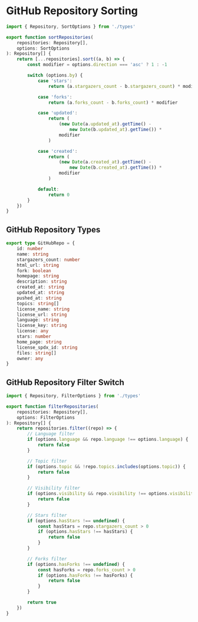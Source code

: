 # GitHub Repository Sorting

```typescript
import { Repository, SortOptions } from './types'

export function sortRepositories(
	repositories: Repository[],
	options: SortOptions
): Repository[] {
	return [...repositories].sort((a, b) => {
		const modifier = options.direction === 'asc' ? 1 : -1

		switch (options.by) {
			case 'stars':
				return (a.stargazers_count - b.stargazers_count) * modifier

			case 'forks':
				return (a.forks_count - b.forks_count) * modifier

			case 'updated':
				return (
					(new Date(a.updated_at).getTime() -
						new Date(b.updated_at).getTime()) *
					modifier
				)

			case 'created':
				return (
					(new Date(a.created_at).getTime() -
						new Date(b.created_at).getTime()) *
					modifier
				)

			default:
				return 0
		}
	})
}
```

## GitHub Repository Types

```typescript
export type GitHubRepo = {
	id: number
	name: string
	stargazers_count: number
	html_url: string
	fork: boolean
	homepage: string
	description: string
	created_at: string
	updated_at: string
	pushed_at: string
	topics: string[]
	license_name: string
	license_url: string
	language: string
	license_key: string
	license: any
	stars: number
	home_page: string
	license_spdx_id: string
	files: string[]
	owner: any
}
```

## GitHub Repository Filter Switch

```typescript
import { Repository, FilterOptions } from './types'

export function filterRepositories(
	repositories: Repository[],
	options: FilterOptions
): Repository[] {
	return repositories.filter((repo) => {
		// Language filter
		if (options.language && repo.language !== options.language) {
			return false
		}

		// Topic filter
		if (options.topic && !repo.topics.includes(options.topic)) {
			return false
		}

		// Visibility filter
		if (options.visibility && repo.visibility !== options.visibility) {
			return false
		}

		// Stars filter
		if (options.hasStars !== undefined) {
			const hasStars = repo.stargazers_count > 0
			if (options.hasStars !== hasStars) {
				return false
			}
		}

		// Forks filter
		if (options.hasForks !== undefined) {
			const hasForks = repo.forks_count > 0
			if (options.hasForks !== hasForks) {
				return false
			}
		}

		return true
	})
}
```
